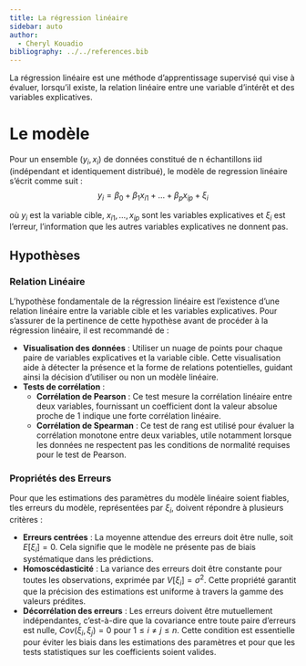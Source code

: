 ```yaml
---
title: La régression linéaire
sidebar: auto
author:
  - Cheryl Kouadio
bibliography: ../../references.bib
---
```


La régression linéaire est une méthode d'apprentissage supervisé qui vise à évaluer, lorsqu'il existe, la relation linéaire entre une variable d'intérêt et des variables explicatives.


# Le modèle

Pour un ensemble $(y_i,x_i)$ de données constitué de n échantillons iid (indépendant et identiquement distribué), le  modèle de regression linéaire s'écrit comme suit :
$$
y_i= \beta_0 + \beta_1 x_{i1} + \dots + \beta_p x_{ip} + \xi_i
$$

où $y_i$ est la variable cible, $x_{i1}, \dots, x_{ip}$ sont les variables explicatives et $\xi_i$ est l'erreur, l'information que les autres variables explicatives ne donnent pas. 

## Hypothèses

### Relation Linéaire
L'hypothèse fondamentale de la régression linéaire est l'existence d'une relation linéaire entre la variable cible et les variables explicatives. Pour s'assurer de la pertinence de cette hypothèse avant de procéder à la régression linéaire, il est recommandé de :

- **Visualisation des données** : Utiliser un nuage de points pour chaque paire de variables explicatives et la variable cible. Cette visualisation aide à détecter la présence et la forme de relations potentielles, guidant ainsi la décision d'utiliser ou non un modèle linéaire.
- **Tests de corrélation** :
  - **Corrélation de Pearson** : Ce test mesure la corrélation linéaire entre deux variables, fournissant un coefficient dont la valeur absolue proche de 1 indique une forte corrélation linéaire.
  - **Corrélation de Spearman** : Ce test de rang est utilisé pour évaluer la corrélation monotone entre deux variables, utile notamment lorsque les données ne respectent pas les conditions de normalité requises pour le test de Pearson.

### Propriétés des Erreurs
Pour que les estimations des paramètres du modèle linéaire soient fiables, tles erreurs du modèle, représentées par $\xi_i$, doivent répondre à plusieurs critères :

- **Erreurs centrées** : La moyenne attendue des erreurs doit être nulle, soit $E[\xi_i] = 0$. Cela signifie que le modèle ne présente pas de biais systématique dans les prédictions.
- **Homoscédasticité** : La variance des erreurs doit être constante pour toutes les observations, exprimée par $V[\xi_i] = \sigma^2$. Cette propriété garantit que la précision des estimations est uniforme à travers la gamme des valeurs prédites.
- **Décorrélation des erreurs** : Les erreurs doivent être mutuellement indépendantes, c’est-à-dire que la covariance entre toute paire d'erreurs est nulle, $Cov(\xi_i, \xi_j) = 0$ pour $1\leq i \neq j \leq n$. Cette condition est essentielle pour éviter les biais dans les estimations des paramètres et pour que les tests statistiques sur les coefficients soient valides.

